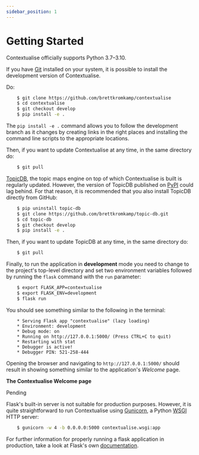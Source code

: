 ```yaml
---
sidebar_position: 1
---
```


# Getting Started

Contextualise officially supports Python 3.7–3.10.

If you have [Git](https://git-scm.com/) installed on your system, it is possible to install the development version of Contextualise.

Do:
```bash
    $ git clone https://github.com/brettkromkamp/contextualise
    $ cd contextualise
    $ git checkout develop
    $ pip install -e .
```

The ```pip install -e .``` command allows you to follow the development branch as it changes by creating links in the right places and installing the command line scripts to the appropriate locations.

Then, if you want to update Contextualise at any time, in the same directory do:

```bash
    $ git pull
```

[TopicDB](https://github.com/brettkromkamp/topic-db), the topic maps engine on top of which Contextualise is built is regularly updated. However, the version of TopicDB published on [PyPI](https://pypi.org/project/topic-db/) could lag behind. For that reason, it is recommended that you also install TopicDB directly from GitHub:

```bash
    $ pip uninstall topic-db
    $ git clone https://github.com/brettkromkamp/topic-db.git
    $ cd topic-db
    $ git checkout develop
    $ pip install -e .
```

Then, if you want to update TopicDB at any time, in the same directory do:

```bash
    $ git pull
```

Finally, to run the application in **development** mode you need to change to the project's top-level directory and set two environment variables followed by running the ```flask``` command with the ```run``` parameter:

```bash
    $ export FLASK_APP=contextualise
    $ export FLASK_ENV=development
    $ flask run
```

You should see something similar to the following in the terminal:

```
    * Serving Flask app "contextualise" (lazy loading)
    * Environment: development
    * Debug mode: on
    * Running on http://127.0.0.1:5000/ (Press CTRL+C to quit)
    * Restarting with stat
    * Debugger is active!
    * Debugger PIN: 521-258-444
```

Opening the browser and navigating to ```http://127.0.0.1:5000/``` should result in showing something similar to the application's *Welcome* page.

**The Contextualise Welcome page**

Pending

Flask's built-in server is not suitable for production purposes. However, it is quite straightforward to run Contextualise using [Gunicorn](https://gunicorn.org/), a Python [WSGI](https://en.wikipedia.org/wiki/Web_Server_Gateway_Interface) HTTP server:

```bash
    $ gunicorn -w 4 -b 0.0.0.0:5000 contextualise.wsgi:app
```

For further information for properly running a flask application in production, take a look at Flask's own [documentation](https://flask.palletsprojects.com/en/1.1.x/deploying/#deployment).